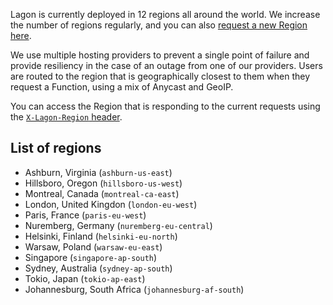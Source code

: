 Lagon is currently deployed in 12 regions all around the world. We increase the number of regions regularly, and you can also [request a new Region here](https://tally.so/r/mDqAYN).

We use multiple hosting providers to prevent a single point of failure and provide resiliency in the case of an outage from one of our providers. Users are routed to the region that is geographically closest to them when they request a Function, using a mix of Anycast and GeoIP.

You can access the Region that is responding to the current requests using the [`X-Lagon-Region` header](/runtime-apis#additional-headers).

## List of regions

- Ashburn, Virginia (`ashburn-us-east`)
- Hillsboro, Oregon (`hillsboro-us-west`)
- Montreal, Canada (`montreal-ca-east`)
- London, United Kingdon (`london-eu-west`)
- Paris, France (`paris-eu-west`)
- Nuremberg, Germany (`nuremberg-eu-central`)
- Helsinki, Finland (`helsinki-eu-north`)
- Warsaw, Poland (`warsaw-eu-east`)
- Singapore (`singapore-ap-south`)
- Sydney, Australia (`sydney-ap-south`)
- Tokio, Japan (`tokio-ap-east`)
- Johannesburg, South Africa (`johannesburg-af-south`)

